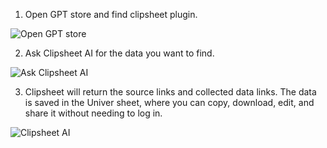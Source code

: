 1. Open GPT store and find clipsheet plugin.

![Open GPT store](./images/01.png)

2. Ask Clipsheet AI for the data you want to find.

![Ask Clipsheet AI](./images/02.png)

3. Clipsheet will return the source links and collected data links. The data is saved in the Univer sheet, where you can copy, download, edit, and share it without needing to log in.

![Clipsheet AI](./images/03.png)
